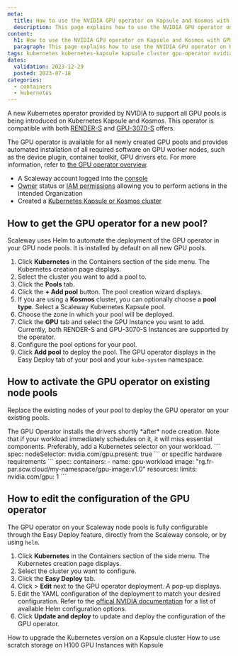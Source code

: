 ```yaml
---
meta:
  title: How to use the NVIDIA GPU operator on Kapsule and Kosmos with GPU Instances
  description: This page explains how to use the NVIDIA GPU operator on Kapsule and Kosmos with GPU Instances
content:
  h1: How to use the NVIDIA GPU operator on Kapsule and Kosmos with GPU Instances
  paragraph: This page explains how to use the NVIDIA GPU operator on Kapsule and Kosmos with GPU Instances
tags: kubernetes kubernetes-kapsule kapsule cluster gpu-operator nvidia gpu
dates:
  validation: 2023-12-29
  posted: 2023-07-18
categories:
  - containers
  - kubernetes
---
```


A new Kubernetes operator provided by NVIDIA to support all GPU pools is being introduced on Kubernetes Kapsule and Kosmos.
This operator is compatible with both [RENDER-S](https://www.scaleway.com/en/gpu-instances/) and [GPU-3070-S](https://www.scaleway.com/en/gpu-3070-instances/) offers.

The GPU operator is available for all newly created GPU pools and provides automated installation of all required software on GPU worker nodes, such as the device plugin, container toolkit, GPU drivers etc. For more information, refer to [the GPU operator overview](https://docs.nvidia.com/datacenter/cloud-native/gpu-operator/latest/overview.html).

<Macro id="requirements" />

- A Scaleway account logged into the [console](https://console.scaleway.com)
- [Owner](/identity-and-access-management/iam/concepts/#owner) status or [IAM permissions](/identity-and-access-management/iam/concepts/#permission) allowing you to perform actions in the intended Organization
- Created a [Kubernetes Kapsule or Kosmos cluster](/containers/kubernetes/how-to/create-cluster)

## How to get the GPU operator for a new pool?

Scaleway uses Helm to automate the deployment of the GPU operator in your GPU node pools. It is installed by default on all new GPU pools.

1. Click **Kubernetes** in the Containers section of the side menu. The Kubernetes creation page displays.
2. Select the cluster you want to add a pool to.
3. Click the **Pools** tab.
4. Click the **+ Add pool** button. The pool creation wizard displays.
5. If you are using a **Kosmos** cluster, you can optionally choose a **pool type**. Select a Scaleway Kubernetes Kapsule pool.
6. Choose the zone in which your pool will be deployed.
7. Click the **GPU** tab and select the GPU Instance you want to add. Currently, both RENDER-S and GPU-3070-S Instances are supported by the operator.
8. Configure the pool options for your pool.
9. Click **Add pool** to deploy the pool. The GPU operator displays in the Easy Deploy tab of your pool and your `kube-system` namespace.

## How to activate the GPU operator on existing node pools

Replace the existing nodes of your pool to deploy the GPU operator on your existing pools.

<Message type="important">
    The GPU Operator installs the drivers shortly *after* node creation.
</Message>
Note that if your workload immediately schedules on it, it will miss essential components.
Preferably, add a Kubernetes selector on your workload.
```
spec:
  nodeSelector:
    nvidia.com/gpu.present: true
```
or specific hardware requirements
```
spec:
  containers:
    - name: gpu-workload
      image: "rg.fr-par.scw.cloud/my-namespace/gpu-image:v1.0"
      resources:
        limits:
          nvidia.com/gpu: 1
```

## How to edit the configuration of the GPU operator

The GPU operator on your Scaleway node pools is fully configurable through the Easy Deploy feature, directly from the Scaleway console, or by using `helm`.

1. Click **Kubernetes** in the Containers section of the side menu. The Kubernetes creation page displays.
2. Select the cluster you want to configure.
3. Click the **Easy Deploy** tab.
4. Click <Icon name="more" /> > **Edit** next to the GPU operator deployment. A pop-up displays.
5. Edit the YAML configuration of the deployment to match your desired configuration.
    <Message type="tip">
        Refer to the [offical NVIDIA documentation](https://docs.nvidia.com/datacenter/cloud-native/gpu-operator/latest/getting-started.html#chart-customization-options) for a list of available Helm configuration options.
    </Message>
6. Click **Update and deploy** to update and deploy the configuration of the GPU operator.


<Navigation title="See also">
  <PreviousButton to="/containers/kubernetes/how-to/upgrade-kubernetes-version/">How to upgrade the Kubernetes version on a Kapsule cluster</PreviousButton>
  <NextButton to="/containers/kubernetes/how-to/use-scratch-storage-h100/">How to use scratch storage on H100 GPU Instances with Kapsule</NextButton>
</Navigation>